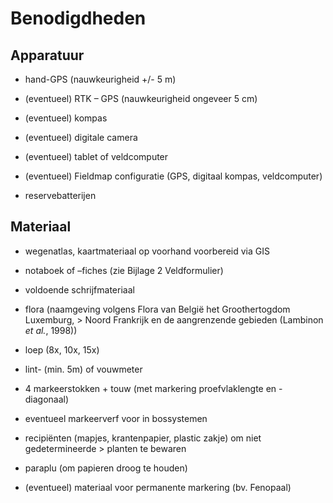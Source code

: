 # Benodigdheden

## Apparatuur

-   hand-GPS (nauwkeurigheid +/- 5 m)

-   (eventueel) RTK -- GPS (nauwkeurigheid ongeveer 5 cm)

-   (eventueel) kompas

-   (eventueel) digitale camera

-   (eventueel) tablet of veldcomputer

-   (eventueel) Fieldmap configuratie (GPS, digitaal kompas, veldcomputer)

-   reservebatterijen

## Materiaal

-   wegenatlas, kaartmateriaal op voorhand voorbereid via GIS

-   notaboek of --fiches (zie Bijlage 2 Veldformulier)

-   voldoende schrijfmateriaal

-   flora (naamgeving volgens Flora van België het Groothertogdom Luxemburg,
    > Noord Frankrijk en de aangrenzende gebieden (Lambinon *et al.*, 1998))

-   loep (8x, 10x, 15x)

-   lint- (min. 5m) of vouwmeter

-   4 markeerstokken + touw (met markering proefvlaklengte en -diagonaal)

-   eventueel markeerverf voor in bossystemen

-   recipiënten (mapjes, krantenpapier, plastic zakje) om niet gedetermineerde
    > planten te bewaren

-   paraplu (om papieren droog te houden)

-   (eventueel) materiaal voor permanente markering (bv. Fenopaal)

